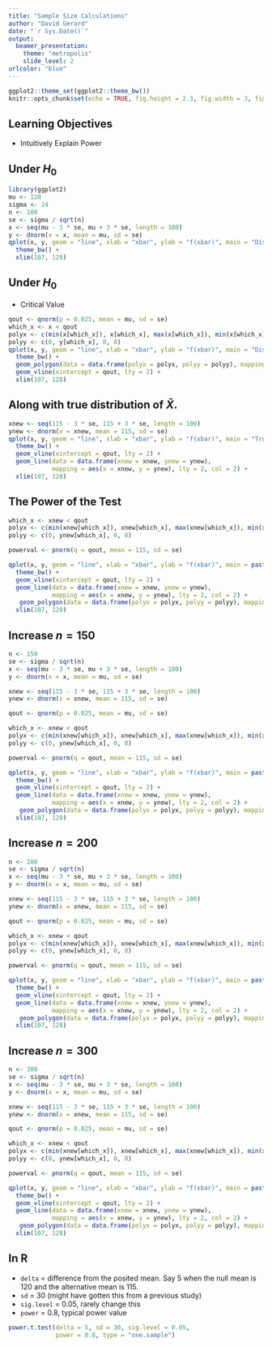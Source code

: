 ```yaml
---
title: "Sample Size Calculations"
author: "David Gerard"
date: "`r Sys.Date()`"
output:
  beamer_presentation:
    theme: "metropolis"
    slide_level: 2
urlcolor: "blue"
---
```


```r
ggplot2::theme_set(ggplot2::theme_bw())
knitr::opts_chunk$set(echo = TRUE, fig.height = 2.3, fig.width = 3, fig.align = "center")
```

## Learning Objectives

- Intuitively Explain Power

## Under $H_0$
```r
library(ggplot2)
mu <- 120
sigma <- 24
n <- 100
se <- sigma / sqrt(n)
x <- seq(mu - 3 * se, mu + 3 * se, length = 100)
y <- dnorm(x = x, mean = mu, sd = se)
qplot(x, y, geom = "line", xlab = "xbar", ylab = "f(xbar)", main = "Distribution of Xbar\nwhen H0 is TRUE") +
  theme_bw() +
  xlim(107, 128)
```


## Under $H_0$

- Critical Value

```r
qout <- qnorm(p = 0.025, mean = mu, sd = se)
which_x <- x < qout
polyx <- c(min(x[which_x]), x[which_x], max(x[which_x]), min(x[which_x]))
polyy <- c(0, y[which_x], 0, 0)
qplot(x, y, geom = "line", xlab = "xbar", ylab = "f(xbar)", main = "Distribution of Xbar\nwhen H0 is TRUE") +
  theme_bw() +
  geom_polygon(data = data.frame(polyx = polyx, polyy = polyy), mapping = aes(x = polyx, y = polyy), fill = "blue", alpha = 1/2) +
  geom_vline(xintercept = qout, lty = 2) +
  xlim(107, 128)
```

## Along with true distribution of $\bar{X}$.

```r
xnew <- seq(115 - 3 * se, 115 + 3 * se, length = 100)
ynew <- dnorm(x = xnew, mean = 115, sd = se)
qplot(x, y, geom = "line", xlab = "xbar", ylab = "f(xbar)", main = "True and Null Distribution of Xbar") +
  theme_bw() +
  geom_vline(xintercept = qout, lty = 2) +
  geom_line(data = data.frame(xnew = xnew, ynew = ynew),
            mapping = aes(x = xnew, y = ynew), lty = 2, col = 2) +
  xlim(107, 128)
```

## The Power of the Test

```r
which_x <- xnew < qout
polyx <- c(min(xnew[which_x]), xnew[which_x], max(xnew[which_x]), min(xnew[which_x]))
polyy <- c(0, ynew[which_x], 0, 0)

powerval <- pnorm(q = qout, mean = 115, sd = se)

qplot(x, y, geom = "line", xlab = "xbar", ylab = "f(xbar)", main = paste0("Power = ", round(powerval, digits = 2))) +
  theme_bw() +
  geom_vline(xintercept = qout, lty = 2) +
  geom_line(data = data.frame(xnew = xnew, ynew = ynew),
            mapping = aes(x = xnew, y = ynew), lty = 2, col = 2) +
   geom_polygon(data = data.frame(polyx = polyx, polyy = polyy), mapping = aes(x = polyx, y = polyy), fill = "red", alpha = 1/2) +
  xlim(107, 128)
```


## Increase $n = 150$

```r
n <- 150
se <- sigma / sqrt(n)
x <- seq(mu - 3 * se, mu + 3 * se, length = 100)
y <- dnorm(x = x, mean = mu, sd = se)

xnew <- seq(115 - 3 * se, 115 + 3 * se, length = 100)
ynew <- dnorm(x = xnew, mean = 115, sd = se)

qout <- qnorm(p = 0.025, mean = mu, sd = se)

which_x <- xnew < qout
polyx <- c(min(xnew[which_x]), xnew[which_x], max(xnew[which_x]), min(xnew[which_x]))
polyy <- c(0, ynew[which_x], 0, 0)

powerval <- pnorm(q = qout, mean = 115, sd = se)

qplot(x, y, geom = "line", xlab = "xbar", ylab = "f(xbar)", main = paste0("Power = ", round(powerval, digits = 2))) +
  theme_bw() +
  geom_vline(xintercept = qout, lty = 2) +
  geom_line(data = data.frame(xnew = xnew, ynew = ynew),
            mapping = aes(x = xnew, y = ynew), lty = 2, col = 2) +
   geom_polygon(data = data.frame(polyx = polyx, polyy = polyy), mapping = aes(x = polyx, y = polyy), fill = "red", alpha = 1/2) +
  xlim(107, 128)
```


## Increase $n = 200$

```r
n <- 200
se <- sigma / sqrt(n)
x <- seq(mu - 3 * se, mu + 3 * se, length = 100)
y <- dnorm(x = x, mean = mu, sd = se)

xnew <- seq(115 - 3 * se, 115 + 3 * se, length = 100)
ynew <- dnorm(x = xnew, mean = 115, sd = se)

qout <- qnorm(p = 0.025, mean = mu, sd = se)

which_x <- xnew < qout
polyx <- c(min(xnew[which_x]), xnew[which_x], max(xnew[which_x]), min(xnew[which_x]))
polyy <- c(0, ynew[which_x], 0, 0)

powerval <- pnorm(q = qout, mean = 115, sd = se)

qplot(x, y, geom = "line", xlab = "xbar", ylab = "f(xbar)", main = paste0("Power = ", round(powerval, digits = 2))) +
  theme_bw() +
  geom_vline(xintercept = qout, lty = 2) +
  geom_line(data = data.frame(xnew = xnew, ynew = ynew),
            mapping = aes(x = xnew, y = ynew), lty = 2, col = 2) +
   geom_polygon(data = data.frame(polyx = polyx, polyy = polyy), mapping = aes(x = polyx, y = polyy), fill = "red", alpha = 1/2) +
  xlim(107, 128)
```

## Increase $n = 300$

```r
n <- 300
se <- sigma / sqrt(n)
x <- seq(mu - 3 * se, mu + 3 * se, length = 100)
y <- dnorm(x = x, mean = mu, sd = se)

xnew <- seq(115 - 3 * se, 115 + 3 * se, length = 100)
ynew <- dnorm(x = xnew, mean = 115, sd = se)

qout <- qnorm(p = 0.025, mean = mu, sd = se)

which_x <- xnew < qout
polyx <- c(min(xnew[which_x]), xnew[which_x], max(xnew[which_x]), min(xnew[which_x]))
polyy <- c(0, ynew[which_x], 0, 0)

powerval <- pnorm(q = qout, mean = 115, sd = se)

qplot(x, y, geom = "line", xlab = "xbar", ylab = "f(xbar)", main = paste0("Power = ", round(powerval, digits = 2))) +
  theme_bw() +
  geom_vline(xintercept = qout, lty = 2) +
  geom_line(data = data.frame(xnew = xnew, ynew = ynew),
            mapping = aes(x = xnew, y = ynew), lty = 2, col = 2) +
   geom_polygon(data = data.frame(polyx = polyx, polyy = polyy), mapping = aes(x = polyx, y = polyy), fill = "red", alpha = 1/2) +
  xlim(107, 128)
```


## In R
\footnotesize
- `delta` = difference from the posited mean. Say 5 when the null mean is 120 and the alternative mean is 115.
- `sd` = 30 (might have gotten this from a previous study)
- `sig.level` = 0.05, rarely change this
- `power` = 0.8, typical power value

```r
power.t.test(delta = 5, sd = 30, sig.level = 0.05, 
             power = 0.8, type = "one.sample")
```

